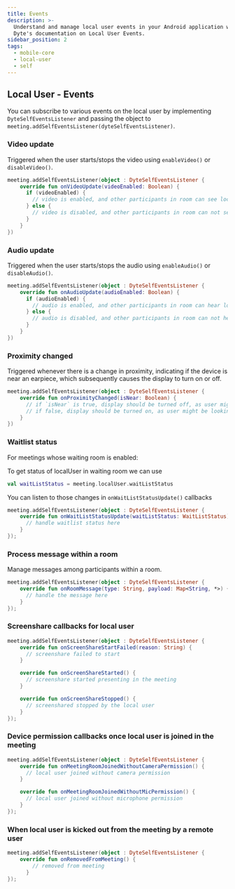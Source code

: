 ```yaml
---
title: Events
description: >-
  Understand and manage local user events in your Android application with
  Dyte's documentation on Local User Events.
sidebar_position: 2
tags:
  - mobile-core
  - local-user
  - self
---
```


## Local User - Events

You can subscribe to various events on the local user by implementing `DyteSelfEventsListener` and passing the object to `meeting.addSelfEventsListener(dyteSelfEventsListener)`.

### Video update

Triggered when the user starts/stops the video using `enableVideo()` or
`disableVideo()`.

```kotlin
meeting.addSelfEventsListener(object : DyteSelfEventsListener {
    override fun onVideoUpdate(videoEnabled: Boolean) {
      if (videoEnabled) {
        // video is enabled, and other participants in room can see local user
      } else {
        // video is disabled, and other participants in room can not see local user.
      }
    }
})
```

### Audio update

Triggered when the user starts/stops the audio using `enableAudio()` or
`disableAudio()`.

```kotlin
meeting.addSelfEventsListener(object : DyteSelfEventsListener {
    override fun onAudioUpdate(audioEnabled: Boolean) {
      if (audioEnabled) {
        // audio is enabled, and other participants in room can hear local user
      } else {
        // audio is disabled, and other participants in room can not hear local user.
      }
    }
})
```

### Proximity changed

Triggered whenever there is a change in proximity, indicating if the device is near an earpiece, which subsequently causes the display to turn on or off.

```kotlin
meeting.addSelfEventsListener(object : DyteSelfEventsListener {
    override fun onProximityChanged(isNear: Boolean) {
      // if `isNear` is true, display should be turned off, as user might be speaking through earpiece
      // if false, display should be turned on, as user might be looking at display and listening through speaker/earphones.
    }
})
```

### Waitlist status

For meetings whose waiting room is enabled:

To get status of localUser in waiting room we can use

```kotlin
val waitListStatus = meeting.localUser.waitListStatus
```

You can listen to those changes in `onWaitListStatusUpdate()` callbacks

```kotlin
meeting.addSelfEventsListener(object : DyteSelfEventsListener {
    override fun onWaitListStatusUpdate(waitListStatus: WaitListStatus) {
      // handle waitlist status here
    }
});
```

### Process message within a room

Manage messages among participants within a room.

```kotlin
meeting.addSelfEventsListener(object : DyteSelfEventsListener {
    override fun onRoomMessage(type: String, payload: Map<String, *>) {
      // handle the message here
    }
});
```

### Screenshare callbacks for local user

```kotlin
meeting.addSelfEventsListener(object : DyteSelfEventsListener {
    override fun onScreenShareStartFailed(reason: String) {
      // screenshare failed to start
    }

    override fun onScreenShareStarted() {
      // screenshare started presenting in the meeting
    }

    override fun onScreenShareStopped() {
      // screenshared stopped by the local user
    }
});
```

### Device permission callbacks once local user is joined in the meeting

```kotlin
meeting.addSelfEventsListener(object : DyteSelfEventsListener {
    override fun onMeetingRoomJoinedWithoutCameraPermission() {
      // local user joined without camera permission 
    }

    override fun onMeetingRoomJoinedWithoutMicPermission() {
      // local user joined without microphone permission 
    }
});
```

### When local user is kicked out from the meeting by a remote user

```kotlin
meeting.addSelfEventsListener(object : DyteSelfEventsListener {
    override fun onRemovedFromMeeting() {
        // removed from meeting
      }
});
```
